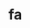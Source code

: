 # fa


<ul className="grid grid-cols-1 md:grid-cols-2 lg:grid-cols-3 xl:grid-cols-4 gap-4 -ml-6">
<ReferenceCard
    title="balance"
    description="Balance Sheet."
    url="/platform/reference/fa/balance"
    command="true"
/>
<ReferenceCard
    title="balance_growth"
    description="Balance Sheet Statement Growth."
    url="/platform/reference/fa/balance_growth"
    command="true"
/>
<ReferenceCard
    title="cal"
    description="Show Dividend Calendar for a given start and end dates."
    url="/platform/reference/fa/cal"
    command="true"
/>
<ReferenceCard
    title="cash"
    description="Cash Flow Statement."
    url="/platform/reference/fa/cash"
    command="true"
/>
<ReferenceCard
    title="cash_growth"
    description="Cash Flow Statement Growth."
    url="/platform/reference/fa/cash_growth"
    command="true"
/>
<ReferenceCard
    title="comp"
    description="Executive Compensation."
    url="/platform/reference/fa/comp"
    command="true"
/>
<ReferenceCard
    title="comsplit"
    description="Stock Split Calendar."
    url="/platform/reference/fa/comsplit"
    command="true"
/>
<ReferenceCard
    title="divs"
    description="Historical Dividends."
    url="/platform/reference/fa/divs"
    command="true"
/>
<ReferenceCard
    title="earning"
    description="Earnings Calendar."
    url="/platform/reference/fa/earning"
    command="true"
/>
<ReferenceCard
    title="emp"
    description="Number of Employees."
    url="/platform/reference/fa/emp"
    command="true"
/>
<ReferenceCard
    title="est"
    description="Analyst Estimates."
    url="/platform/reference/fa/est"
    command="true"
/>
<ReferenceCard
    title="filings"
    description="Company Filings."
    url="/platform/reference/fa/filings"
    command="true"
/>
<ReferenceCard
    title="income"
    description="Income Statement."
    url="/platform/reference/fa/income"
    command="true"
/>
<ReferenceCard
    title="income_growth"
    description="Income Statement Growth."
    url="/platform/reference/fa/income_growth"
    command="true"
/>
<ReferenceCard
    title="ins"
    description="Stock Insider Trading."
    url="/platform/reference/fa/ins"
    command="true"
/>
<ReferenceCard
    title="ins_own"
    description="Institutional Ownership."
    url="/platform/reference/fa/ins_own"
    command="true"
/>
<ReferenceCard
    title="metrics"
    description="Key Metrics."
    url="/platform/reference/fa/metrics"
    command="true"
/>
<ReferenceCard
    title="mgmt"
    description="Key Executives."
    url="/platform/reference/fa/mgmt"
    command="true"
/>
<ReferenceCard
    title="overview"
    description="Company Overview."
    url="/platform/reference/fa/overview"
    command="true"
/>
<ReferenceCard
    title="own"
    description="Stock Ownership."
    url="/platform/reference/fa/own"
    command="true"
/>
<ReferenceCard
    title="pt"
    description="Price Target Consensus."
    url="/platform/reference/fa/pt"
    command="true"
/>
<ReferenceCard
    title="pta"
    description="Price Target."
    url="/platform/reference/fa/pta"
    command="true"
/>
<ReferenceCard
    title="ratios"
    description="Extensive set of ratios over time."
    url="/platform/reference/fa/ratios"
    command="true"
/>
<ReferenceCard
    title="revgeo"
    description="Revenue Geographic."
    url="/platform/reference/fa/revgeo"
    command="true"
/>
<ReferenceCard
    title="revseg"
    description="Revenue Business Line."
    url="/platform/reference/fa/revseg"
    command="true"
/>
<ReferenceCard
    title="shrs"
    description="Share Statistics."
    url="/platform/reference/fa/shrs"
    command="true"
/>
<ReferenceCard
    title="split"
    description="Historical Stock Splits."
    url="/platform/reference/fa/split"
    command="true"
/>
<ReferenceCard
    title="transcript"
    description="Earnings Call Transcript."
    url="/platform/reference/fa/transcript"
    command="true"
/>
</ul>
